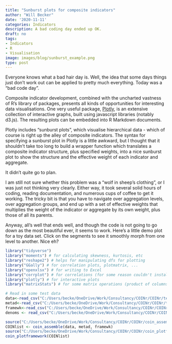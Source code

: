 ```yaml
---
title: "Sunburst plots for composite indicators"
author: "Will Becker"
date: '2020-11-11'
categories: Indicators
description: A bad coding day ended up OK.
draft: no
tags:
- Indicators
- R
- Visualisation
image: images/blog/sunburst_example.png
type: post
---
```


Everyone knows what a bad hair day is. Well, the idea that some days things just don't work out can be applied to pretty much everything. Today was a "bad code day".

Composite indicator development, combined with the uncharted vastness of R's library of packages, presents all kinds of opportunities for interesting data visualisations. One very useful package, [Plotly](https://plotly.com/r/), is an extensive collection of interactive graphs, built using javascript libraries (notably d3.js). The resulting plots can be embedded into R Markdown documents.

Plotly includes "sunburst plots", which visualise hierarchical data - which of course is right up the alley of composite indicators. The syntax for specifying a sunburst plot in Plotly is a little awkward, but I thought that it shouldn't take too long to build a wrapper function which translates a composite indicator structure, plus specified weights, into a nice sunburst plot to show the structure and the effective weight of each indicator and aggregate.

It didn't quite go to plan.

I am still not sure whether this problem was a "wolf in sheep's clothing", or I was just not thinking very clearly. Either way, it took several solid hours of coding, reading documentation, and numerous cups of coffee to get it working. The tricky bit is that you have to navigate over aggregation levels, over aggregation groups, and end up with a set of effective weights that multiplies the weight of the indicator or aggregate by its own weight, plus those of all its parents.

Anyway, all's well that ends well, and though the code is not going to go down as the most beautiful ever, it seems to work. Here's a little demo plot for a toy data set. Click on the segments to see it smoothly morph from one level to another. Nice eh?

```r
library("tidyverse")
library("moments") # for calculating skewness, kurtosis, etc
library("reshape2") # helps for manipulating dfs for plotting
library("GGally") # for correlation plots, plotmatrix, ...
library("openxlsx") # for writing to Excel
library("corrplot") # for correlations (for some reason couldn't install Hmisc)
library("plotly") # for interactive plots
library("matrixStats") # for some matrix operations (product of columns, etc)

# Read in some test data
data<-read_csv("C:/Users/becke/OneDrive/Work/Consultancy/COINr/COINr/test_indicators_w_dens.csv")
metad<-read_csv("C:/Users/becke/OneDrive/Work/Consultancy/COINr/COINr/test_meta.csv")
framewk<-read_csv("C:/Users/becke/OneDrive/Work/Consultancy/COINr/COINr/test_structure.csv")
denoms <- read_csv("C:/Users/becke/OneDrive/Work/Consultancy/COINr/COINr/test_denom_noyear.csv")

source("C:/Users/becke/OneDrive/Work/Consultancy/COINr/COINr/coin_assemble.R")
COINlist <- coin_assemble(data, metad, framewk)
source("C:/Users/becke/OneDrive/Work/Consultancy/COINr/COINr/coin_plotframework.R")
coin_plotframework(COINlist)
```